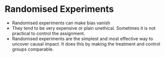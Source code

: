 # Randomised Experiments
* Randomised experiments can make bias vanish
* They tend to be very expensive or plain unethical. Sometimes it is not practical to control the assignment.
* Randomised experiments are the simplest and most effective way to uncover causal impact. It does this by making the treatment and control groups comparable.

